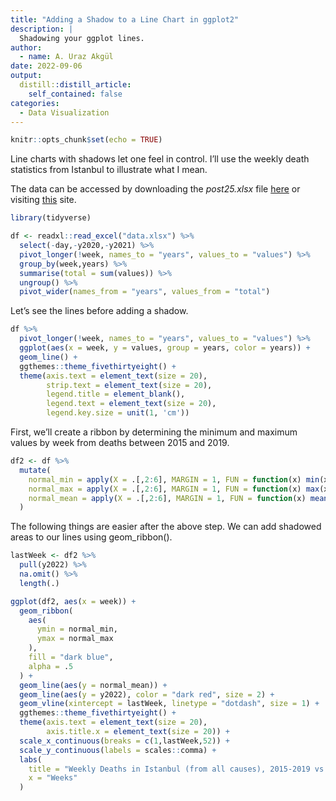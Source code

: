 ```yaml
---
title: "Adding a Shadow to a Line Chart in ggplot2"
description: |
  Shadowing your ggplot lines.
author:
  - name: A. Uraz Akgül
date: 2022-09-06
output:
  distill::distill_article:
    self_contained: false
categories:
  - Data Visualization
---
```


```r
knitr::opts_chunk$set(echo = TRUE)
```

Line charts with shadows let one feel in control. I'll use the weekly death statistics from Istanbul to illustrate what I mean.

The data can be accessed by downloading the *post25.xlsx* file [here](https://github.com/rpydaneogrendim/rblog/tree/main/data) or visiting [this](https://sarkac.org/2022/08/istanbulda-haftalik-vefat-sayilari/) site.

```r

library(tidyverse)

df <- readxl::read_excel("data.xlsx") %>% 
  select(-day,-y2020,-y2021) %>% 
  pivot_longer(!week, names_to = "years", values_to = "values") %>% 
  group_by(week,years) %>% 
  summarise(total = sum(values)) %>% 
  ungroup() %>% 
  pivot_wider(names_from = "years", values_from = "total")

```

Let's see the lines before adding a shadow.

```r

df %>% 
  pivot_longer(!week, names_to = "years", values_to = "values") %>% 
  ggplot(aes(x = week, y = values, group = years, color = years)) +
  geom_line() +
  ggthemes::theme_fivethirtyeight() +
  theme(axis.text = element_text(size = 20),
        strip.text = element_text(size = 20),
        legend.title = element_blank(),
        legend.text = element_text(size = 20),
        legend.key.size = unit(1, 'cm'))

```

First, we'll create a ribbon by determining the minimum and maximum values by week from deaths between 2015 and 2019.

```r

df2 <- df %>% 
  mutate(
    normal_min = apply(X = .[,2:6], MARGIN = 1, FUN = function(x) min(x)),
    normal_max = apply(X = .[,2:6], MARGIN = 1, FUN = function(x) max(x)),
    normal_mean = apply(X = .[,2:6], MARGIN = 1, FUN = function(x) mean(x))
  )

```

The following things are easier after the above step. We can add shadowed areas to our lines using geom_ribbon().

```r

lastWeek <- df2 %>% 
  pull(y2022) %>% 
  na.omit() %>% 
  length(.)

ggplot(df2, aes(x = week)) +
  geom_ribbon(
    aes(
      ymin = normal_min,
      ymax = normal_max
    ),
    fill = "dark blue",
    alpha = .5
  ) +
  geom_line(aes(y = normal_mean)) +
  geom_line(aes(y = y2022), color = "dark red", size = 2) +
  geom_vline(xintercept = lastWeek, linetype = "dotdash", size = 1) +
  ggthemes::theme_fivethirtyeight() +
  theme(axis.text = element_text(size = 20),
        axis.title.x = element_text(size = 20)) +
  scale_x_continuous(breaks = c(1,lastWeek,52)) +
  scale_y_continuous(labels = scales::comma) +
  labs(
    title = "Weekly Deaths in Istanbul (from all causes), 2015-2019 vs 2022",
    x = "Weeks"
  )

```